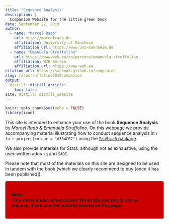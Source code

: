 ---
title: "Sequence Analysis"
description: |
  Companion Website for the little green book
date: September 27, 2019
author:
  - name: "Marcel Raab"
    url: http://marcelraab.de
    affiliation: University of Mannheim
    affiliation_url: https://www.uni-mannheim.de
  - name: "Emanuela Struffolino"
    url: https://www.wzb.eu/en/persons/emanuela-struffolino
    affiliation: WZB Berlin
    affiliation_url: https://www.wzb.eu
citation_url: https://sa-book.github.io/companion
slug: raabstruffolino2019companion
output:
  distill::distill_article:
    toc: false
site: distill::distill_website
---


```{r setup, include=FALSE}
knitr::opts_chunk$set(echo = FALSE)
library(icon)
```

This site is intended to enhance your use of the book **Sequence Analysis** by *Marcel Raab & Emanuela Struffolino*. On this webpage we provide accompanying material illustrating how to conduct sequence analysis in `r fa_r_project(colour = "#384CB7")` using the [`TraMineR` package](http://traminer.unige.ch). 

We also provide materials for Stata, although not as exhaustive, using the user-written ados `sq` and `SADI`.    

Please note that most of the materials on this site are designed to be used in tandem with the book (which we clearly recommend to buy [once it has been published]). 



<style>
div.red { background-color:#CD0000; border-radius: 5px; padding: 20px;}
</style>
<div class = "red">
**Note:<br> This site is under construction! We kindly ask you to cite us anyway, if you use the material shared on this page.**
</div>

